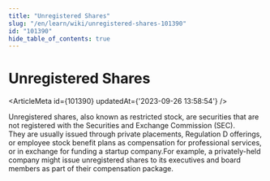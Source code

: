 ```yaml
---
title: "Unregistered Shares"
slug: "/en/learn/wiki/unregistered-shares-101390"
id: "101390"
hide_table_of_contents: true
---
```



# Unregistered Shares

<ArticleMeta id={101390} updatedAt={'2023-09-26 13:58:54'} />
<div className='border-solid border-b border-t-0 my-4 border-[var(--ifm-color-gray-300)]' />

Unregistered shares, also known as restricted stock, are securities that are not registered with the Securities and Exchange Commission (SEC). They are usually issued through private placements, Regulation D offerings, or employee stock benefit plans as compensation for professional services, or in exchange for funding a startup company.For example, a privately-held company might issue unregistered shares to its executives and board members as part of their compensation package.
